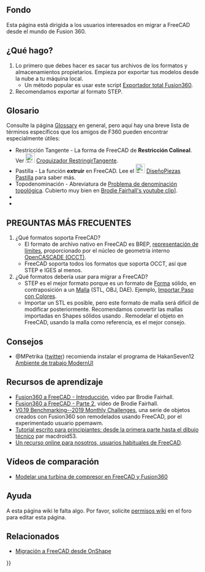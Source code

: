 <languages/>
{{TOCright}}

<span id="Background"></span>
== Fondo ==

Esta página está dirigida a los usuarios interesados en migrar a FreeCAD desde el mundo de Fusion 360.

<span id="What_do_I_do?"></span>
== ¿Qué hago? ==

# Lo primero que debes hacer es sacar tus archivos de los formatos y almacenamientos propietarios. Empieza por exportar tus modelos desde la nube a tu máquina local.
#* Un método popular es usar este script [https://github.com/Jnesselr/fusion-360-total-exporter Exportador total Fusion360].
#Recomendamos exportar al formato STEP.

== Glosario ==
{{VeryImportantMessage|Por favor, consulte también el proyecto en curso [[CAD_Rosetta_Stone/es|CAD Rosetta Stone]] para aprender los nombres análogos que usan los CADs propietarios populares}}

Consulte la página [[Glossary/es|Glossary]] en general, pero aquí hay una breve lista de términos específicos que los amigos de F360 pueden encontrar especialmente útiles:


* Restricción Tangente - La forma de FreeCAD de '''Restricción Colineal'''. Ver [[Image:Sketcher_ConstrainTangent.svg|24px|link=Sketcher_ConstrainTangent/es]] [[Sketcher_ConstrainTangent#Entre_dos_líneas_.28collinear.29|Croquizador RestringirTangente]].
* Pastilla - La función '''extruir''' en FreeCAD. Lee el [[Image:PartDesign_Pad.svg|24px|link=PartDesign_Pad]] [[PartDesign_Pad/es|DiseñoPiezas Pastilla]] para saber más.
* Topodenominación - Abreviatura de [[Topological_naming_problem/es|Problema de denominación topológica]]. Cubierto muy bien en [https://www.youtube.com/watch?v=6p2vqEEmWq4 Brodie Fairhall's youtube clip]]. 
* 
*

<span id="FAQ"></span>
== PREGUNTAS MÁS FRECUENTES ==

#¿Qué formatos soporta FreeCAD?
#* El formato de archivo nativo en FreeCAD es BREP, [https://en.wikipedia.org/wiki/Boundary_representation representación de límites], proporcionado por el núcleo de geometría interno [[OpenCASCADE/es|OpenCASCADE (OCCT)]].
#* FreeCAD soporta todos los formatos que soporta OCCT, así que STEP e IGES al menos.
#¿Qué formatos debería usar para migrar a FreeCAD?
#* STEP es el mejor formato porque es un formato de [[Shape/es|Forma]] sólido, en contraposición a un [[Mesh/es|Malla]] (STL, OBJ, DAE). Ejemplo, [https://forum.freecadweb.org/viewtopic.php?f=3&t=50308 Importar Paso con Colores].
#* Importar un STL es posible, pero este formato de malla será difícil de modificar posteriormente. Recomendamos convertir las mallas importadas en Shapes sólidos usando {{Button|[[File:Part_ShapeFromMesh.svg|16px]] [[Part_ShapeFromMesh/es|Piezas FormaDeMalla]]}}. Remodelar el objeto en FreeCAD, usando la malla como referencia, es el mejor consejo.

<span id="Tips"></span>
== Consejos ==

* @MPetrika ([https://twitter.com/MPetrikas/status/1362051484704264198 twitter]) recomienda instalar el programa de HakanSeven12 [[ModernUI_Workbench/es|Ambiente de trabajo ModernUI]] 


<span id="Learning_Resources"></span>
== Recursos de aprendizaje ==

* [https://www.youtube.com/watch?v=_GxJkB23ZHM Fusion360 a FreeCAD - Introducción], video par Brodie Fairhall.
* [https://www.youtube.com/watch?v=IESZD4QS3P8 Fusion360 a FreeCAD - Parte 2], vídeo de Brodie Fairhall.
* [https://forum.freecadweb.org/viewtopic.php?f=36&t=50492 V0.19 Benchmarking--2019 Monthly Challenges], una serie de objetos creados con Fusion360 son remodelados usando FreeCAD, por el experimentado usuario ppemawm.
* [https://github.com/macdroid53/LearningFreeCAD Tutorial escrito para principiantes: desde la primera parte hasta el dibujo técnico] par macdroid53.
* [https://www.freecad.info/ Un recurso online para nosotros, usuarios habituales de FreeCAD].

<span id="Comparison_Videos"></span>
== Vídeos de comparación ==

* [https://www.youtube.com/watch?v=kirDbZd0dvI&feature=youtu.be Modelar una turbina de compresor en FreeCAD y Fusion360]

<span id="Help"></span>
== Ayuda ==

A esta página wiki le falta algo. Por favor, solicite [https://forum.freecadweb.org/viewtopic.php?f=21&t=6830 permisos wiki] en el foro para editar esta página. 

<span id="Related"></span>
== Relacionados ==

* [[Migrating_to_FreeCAD_from_OnShape/es|Migración a FreeCAD desde OnShape]]


{{Userdocnavi{{#translation:}}}}